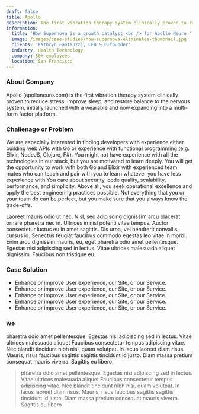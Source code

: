 ```yaml
---
draft: false
title: Apollo
description: The first vibration therapy system clinically proven to reduce stress
information:
  title: 'How Supernova is a growth catalyst <br /> for Apollo Neuro '
  image: /images/case-studies/how-supernova-eliminates-thumbnail.jpg
  clients: 'Kathryn Fantauzzi, CEO & C-founder'
  industry: Health Technology
  company: 50+ employees
  location: San Francisco
---
```


### About Company

Apollo (apolloneuro.com) is the first vibration therapy system clinically proven to reduce stress, improve sleep, and restore balance to the nervous system, initially launched with a wearable and now expanding into a multi-form factor platform.  

### Challenage or Problem

We are especially interested in finding developers with experience either building web APIs with Go or experience with functional programming (e.g. Elixir, NodeJS, Clojure, F#). You might not have experience with all the technologies in our stack, but you are motivated to learn deeply. You will get the opportunity to work with both Go and Elixir with experienced team mates who can teach and pair with you to learn whatever you have less experience with.You care about security, code quality, scalability, performance, and simplicity. Above all, you seek operational excellence and apply the best engineering practices possible. Not everything that you or your team do can be perfect, but you make sure that you always know the trade-offs.

Laoreet mauris odio ut nec. Nisl, sed adipiscing dignissim arcu placerat ornare pharetra nec in. Ultrices in nisl potenti vitae tempus. Auctor consectetur luctus eu in amet sagittis. Dis urna, vel hendrerit convallis cursus id. Senectus feugiat faucibus commodo egestas leo vitae in morbi. Enim arcu dignissim mauris, eu, eget pharetra odio amet pellentesque. Egestas nisi adipiscing sed in lectus. Vitae ultrices malesuada aliquet dignissim. Faucibus non tristique eu.

### Case Solution

* Enhance or improve User experience, our Site, or our Service.
* Enhance or improve User experience, our Site, or our Service.
* Enhance or improve User experience, our Site, or our Service.
* Enhance or improve User experience, our Site, or our Service.
* Enhance or improve User experience, our Site, or our Service.

### we

pharetra odio amet pellentesque. Egestas nisi adipiscing sed in lectus. Vitae ultrices malesuada aliquet
Faucibus consectetur tempus adipiscing vitae. Nec blandit tincidunt nibh nisi, quam volutpat. In lacus laoreet diam risus. Mauris, risus faucibus sagittis sagittis tincidunt id justo. Diam massa pretium consequat mauris viverra. Sagittis eu libero

<BlockQuote customerImage="/images/f4299c405557e817a40ba1753b9765ac2e68fd67_254x191.jpg" customerName="Meltem Meltem" customerRole="Head of Growth" content="Superhuman allows my team to save time that they would've used fishing for emails or trying to respond to people, and instead focus on things that are going to move the needle forward for us." />

pharetra odio amet pellentesque. Egestas nisi adipiscing sed in lectus. Vitae ultrices malesuada aliquet
Faucibus consectetur tempus adipiscing vitae. Nec blandit tincidunt nibh nisi, quam volutpat. In lacus laoreet diam risus. Mauris, risus faucibus sagittis sagittis tincidunt id justo. Diam massa pretium consequat mauris viverra. Sagittis eu libero
